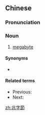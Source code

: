 {{also|兆字节}}
==Chinese==
{{zh-forms|s=兆字节|type=12}}

===Pronunciation===
{{zh-pron
|m=zhàozìjié
|cat=n
}}

===Noun===
{{zh-noun}}

# [[megabyte]]

====Synonyms====
* {{l|zh|MB}} {{qualifier|informal}}

====Related terms====
* Previous: {{zh-l|千字節}}
* Next: {{zh-l|千兆字節}}

{{zh-cat|Computing}}

[[zh:兆字節]]